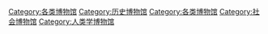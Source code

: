 {{Commons category}}

[[Category:各类博物馆|Category:各类博物馆]]
[[Category:历史博物馆|Category:历史博物馆]]
[[Category:各类博物馆|Category:各类博物馆]]
[[Category:社会博物馆|Category:社会博物馆]]
[[Category:人类学博物馆|Category:人类学博物馆]]
